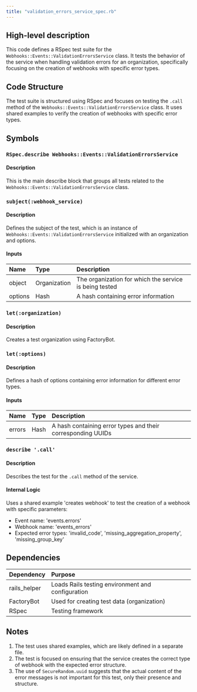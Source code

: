 ```yaml
---
title: "validation_errors_service_spec.rb"
---
```


## High-level description
This code defines a RSpec test suite for the `Webhooks::Events::ValidationErrorsService` class. It tests the behavior of the service when handling validation errors for an organization, specifically focusing on the creation of webhooks with specific error types.

## Code Structure
The test suite is structured using RSpec and focuses on testing the `.call` method of the `Webhooks::Events::ValidationErrorsService` class. It uses shared examples to verify the creation of webhooks with specific error types.

## Symbols

### `RSpec.describe Webhooks::Events::ValidationErrorsService`
#### Description
This is the main describe block that groups all tests related to the `Webhooks::Events::ValidationErrorsService` class.

### `subject(:webhook_service)`
#### Description
Defines the subject of the test, which is an instance of `Webhooks::Events::ValidationErrorsService` initialized with an organization and options.

#### Inputs
| Name | Type | Description |
|:-----|:-----|:------------|
| object | Organization | The organization for which the service is being tested |
| options | Hash | A hash containing error information |

### `let(:organization)`
#### Description
Creates a test organization using FactoryBot.

### `let(:options)`
#### Description
Defines a hash of options containing error information for different error types.

#### Inputs
| Name | Type | Description |
|:-----|:-----|:------------|
| errors | Hash | A hash containing error types and their corresponding UUIDs |

### `describe '.call'`
#### Description
Describes the test for the `.call` method of the service.

#### Internal Logic
Uses a shared example 'creates webhook' to test the creation of a webhook with specific parameters:
- Event name: 'events.errors'
- Webhook name: 'events_errors'
- Expected error types: 'invalid_code', 'missing_aggregation_property', 'missing_group_key'

## Dependencies
| Dependency | Purpose |
|:-----------|:--------|
| rails_helper | Loads Rails testing environment and configuration |
| FactoryBot | Used for creating test data (organization) |
| RSpec | Testing framework |

## Notes
1. The test uses shared examples, which are likely defined in a separate file.
2. The test is focused on ensuring that the service creates the correct type of webhook with the expected error structure.
3. The use of `SecureRandom.uuid` suggests that the actual content of the error messages is not important for this test, only their presence and structure.